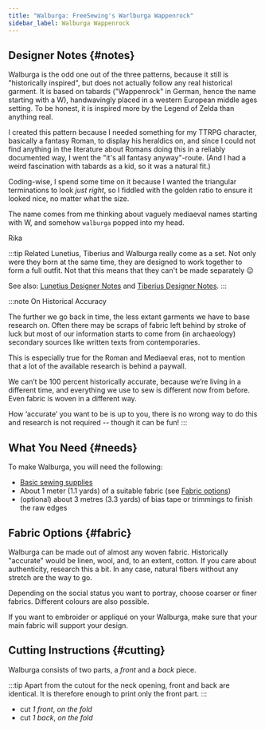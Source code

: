 ```yaml
---
title: "Walburga: FreeSewing's Warlburga Wappenrock"
sidebar_label: Walburga Wappenrock
---
```


<DesignInfo design="walburga" />

## Designer Notes {#notes}

Walburga is the odd one out of the three patterns, because it still is
"historically inspired", but does not actually follow any real historical
garment. It is based on tabards ("Wappenrock" in German, hence the name
starting with a W), handwavingly placed in a western European middle ages
setting. To be honest, it is inspired more by the Legend of Zelda than anything
real.

I created this pattern because I needed something for my TTRPG character,
basically a fantasy Roman, to display his heraldics on, and since I could not
find anything in the literature about Romans doing this in a reliably
documented way, I went the "it's all fantasy anyway"-route. (And I had a weird
fascination with tabards as a kid, so it was a natural fit.)

Coding-wise, I spend some time on it because I wanted the triangular
terminations to look _just right_, so I fiddled with the golden ratio to ensure
it looked nice, no matter what the size.

The name comes from me thinking about vaguely mediaeval names starting with W,
and somehow `walburga` popped into my head.

Rika

:::tip Related
Lunetius, Tiberius and Walburga really come as a set. Not only were they born
at the same time, they are designed to work together to form a full outfit. Not
that this means that they can't be made separately :wink:

See also: [Lunetius Designer Notes](/docs/designs/lunetius#notes) and [Tiberius
Designer Notes](/docs/designs/tiberius#notes).
:::

:::note On Historical Accuracy

The further we go back in time, the less extant garments we have to base
research on. Often there may be scraps of fabric left behind by stroke of luck
but most of our information starts to come from (in archaeology) secondary
sources like written texts from contemporaries.

This is especially true for the Roman and Mediaeval eras, not to mention that a
lot of the available research is behind a paywall.

We can’t be 100 percent historically accurate, because we’re living in a
different time, and everything we use to sew is different now from before. Even
fabric is woven in a different way.

How ‘accurate’ you want to be is up to you, there is no wrong way to do this
and research is not required -- though it can be fun!
:::

## What You Need {#needs}

To make Walburga, you will need the following:

- [Basic sewing supplies](/docs/sewing/basic-sewing-supplies)
- About 1 meter (1.1 yards) of a suitable fabric (see [Fabric
  options](#fabric))
- (optional) about 3 metres (3.3 yards) of bias tape or trimmings to finish the
  raw edges

## Fabric Options {#fabric}

Walburga can be made out of almost any woven fabric. Historically "accurate"
would be linen, wool, and, to an extent, cotton. If you care about
authenticity, research this a bit. In any case, natural fibers without any
stretch are the way to go.

Depending on the social status you want to portray, choose coarser or finer
fabrics. Different colours are also possible.

If you want to embroider or appliqué on your Walburga, make sure that your main
fabric will support your design.

## Cutting Instructions {#cutting}

Walburga consists of two parts, a _front_ and a _back_ piece.

:::tip
Apart from the cutout for the neck opening, front and back are identical. It is
therefore enough to print only the front part.
:::

- cut _1 front_, _on the fold_
- cut _1 back_, _on the fold_
